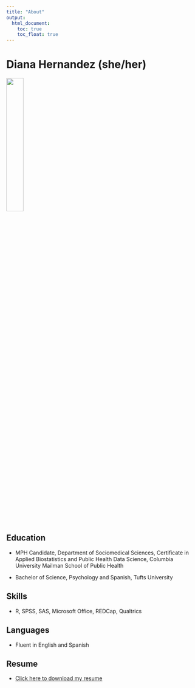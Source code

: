 ```yaml
---
title: "About"
output: 
  html_document:
    toc: true
    toc_float: true
---
```


# **Diana Hernandez (she/her)**

<img src="images/diana_hernandez_headshot.jpg" style="width:30%">

## **Education**

* MPH Candidate, Department of Sociomedical Sciences, Certificate in Applied Biostatistics and Public Health Data Science, Columbia University Mailman School of Public Health 

* Bachelor of Science, Psychology and Spanish, Tufts University

## **Skills** 

* R, SPSS, SAS, Microsoft Office, REDCap, Qualtrics

## **Languages** 

* Fluent in English and Spanish

## **Resume**

* [Click here to download my resume](./resume/hernandez_diana_resume.pdf)

